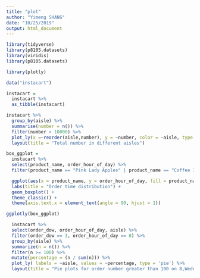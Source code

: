 ```yaml
---
title: "plot"
author: "Yimeng SHANG"
date: "10/25/2019"
output: html_document
---
```


```r
library(tidyverse)
library(p8105.datasets)
library(viridis)
library(p8105.datasets)

library(plotly)

data("instacart")

instacart = 
  instacart %>% 
  as_tibble(instacart)
```
```r
instacart %>%
  group_by(aisle) %>%
  summarise(number = n()) %>%
  filter(number > 10000) %>% 
  plot_ly(x =~reorder(aisle,number), y = ~number, color = ~aisle, type = "bar") %>%
  layout(title = "Total number in different aisles")
```

```r

box_ggplot = 
  instacart %>%
  select(product_name, order_hour_of_day) %>%
  filter(product_name == "Pink Lady Apples" | product_name == "Coffee Ice Cream"|product_name == "Organic Celery Hearts"|product_name == "Spring Water"|product_name == "Bag of Organic Bananas") %>%

  ggplot(aes(x = product_name, y = order_hour_of_day, fill = product_name)) +
  labs(title = "Order time distribution") +
  geom_boxplot() +
  theme_classic() + 
  theme(axis.text.x = element_text(angle = 90, hjust = 1))

ggplotly(box_ggplot) 
```

```r

  instacart %>%
  select(order_dow, order_hour_of_day, aisle) %>% 
  filter(order_dow == 3, order_hour_of_day == 8) %>% 
  group_by(aisle) %>% 
  summarize(n = n()) %>% 
  filter(n >= 100) %>% 
  mutate(percentage = (n / sum(n))) %>% 
  plot_ly( labels = ~aisle, values = ~percentage, type = 'pie') %>%
  layout(title = "Pie plots for order number greater than 100 on 8,Wednesday")


```

